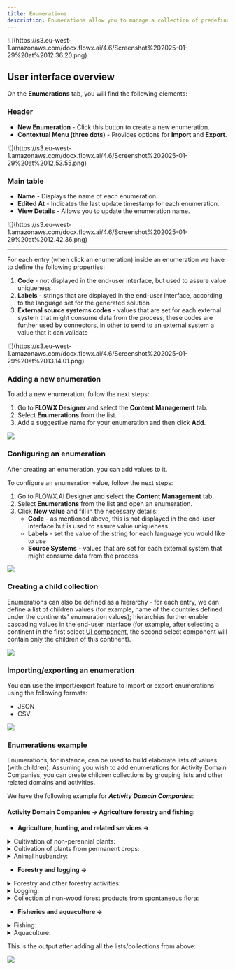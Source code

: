 ```yaml
---
title: Enumerations
description: Enumerations allow you to manage a collection of predefined values that can be used within UI components or templates. These values can be tailored for specific source systems or languages.
---
```



<Frame>
![](https://s3.eu-west-1.amazonaws.com/docx.flowx.ai/4.6/Screenshot%202025-01-29%20at%2012.36.20.png)
</Frame>


## User interface overview  

On the **Enumerations** tab, you will find the following elements:

### Header

- **New Enumeration** - Click this button to create a new enumeration.  
- **Contextual Menu (three dots)** - Provides options for **Import** and **Export**.

<Frame>
![](https://s3.eu-west-1.amazonaws.com/docx.flowx.ai/4.6/Screenshot%202025-01-29%20at%2012.53.55.png)
</Frame>

### Main table

- **Name** - Displays the name of each enumeration.  
- **Edited At** - Indicates the last update timestamp for each enumeration.  
- **View Details** - Allows you to update the enumeration name.  


<Frame>
![](https://s3.eu-west-1.amazonaws.com/docx.flowx.ai/4.6/Screenshot%202025-01-29%20at%2012.42.36.png)
</Frame>


---



For each entry (when click an enumeration) inside an enumeration we have to define the following properties:

1. **Code** - not displayed in the end-user interface, but used to assure value uniqueness
2. **Labels** - strings that are displayed in the end-user interface, according to the language set for the generated solution
3. **External source systems codes** - values that are set for each external system that might consume data from the process; these codes are further used by connectors, in other to send to an external system a value that it can validate

<Frame>
![](https://s3.eu-west-1.amazonaws.com/docx.flowx.ai/4.6/Screenshot%202025-01-29%20at%2013.14.01.png)
</Frame>

### Adding a new enumeration

To add a new enumeration, follow the next steps:

1. Go to **FLOWX Designer** and select the **Content Management** tab.
2. Select **Enumerations** from the list.
3. Add a suggestive name for your enumeration and then click **Add**.

![](https://s3.eu-west-1.amazonaws.com/docx.flowx.ai/platform-deep-dive/adding_new_enum.png)

### Configuring an enumeration

After creating an enumeration, you can add values to it.

To configure an enumeration value, follow the next steps:

1. Go to FLOWX.AI Designer and select the **Content Management** tab.
2. Select **Enumerations** from the list and open an enumeration.
3. Click **New value** and fill in the necessary details:
   * **Code** - as mentioned above, this is not displayed in the end-user interface but is used to assure value uniqueness
   * **Labels** - set the value of the string for each language you would like to use
   * **Source Systems** - values that are set for each external system that might consume data from the process

![](https://s3.eu-west-1.amazonaws.com/docx.flowx.ai/platform-deep-dive/enum_configuration.gif)

### Creating a child collection

Enumerations can also be defined as a hierarchy - for each entry, we can define a list of children values (for example, name of the countries defined under the continents' enumeration values); hierarchies further enable cascading values in the end-user interface (for example, after selecting a continent in the first select [UI component](../../../building-blocks/ui-designer/ui-designer.mdx#ui-component-types), the second select component will contain only the children of this continent).

![](https://s3.eu-west-1.amazonaws.com/docx.flowx.ai/platform-deep-dive/enum_child_collection.png)

### Importing/exporting an enumeration

You can use the import/export feature to import or export enumerations using the following formats:

* JSON
* CSV

![](https://s3.eu-west-1.amazonaws.com/docx.flowx.ai/platform-deep-dive/import_export_enum.png)

### Enumerations example

Enumerations, for instance, can be used to build elaborate lists of values (with children). Assuming you wish to add enumerations for Activity Domain Companies, you can create children collections by grouping lists and other related domains and activities.

We have the following example for _**Activity Domain Companies**_:

#### **Activity Domain Companies → Agriculture forestry and fishing:**

* **Agriculture, hunting, and related services →**

<details>

<summary>Cultivation of non-perennial plants:</summary>

* Cultivation of cereals (excluding rice), leguminous plants and oilseeds
* Cultivation of rice
* Growing of vegetables and melons, roots and tubers
* Cultivation of tobacco

</details>

<details>

<summary>Cultivation of plants from permanent crops:</summary>

* Cultivation of grapes
* Cultivation of grapes
* Cultivation of seeds and stone fruits
* Cultivation of oil seeds

</details>

<details>

<summary>Animal husbandry:</summary>

* Raising of dairy cattle
* Raising of other cattle
* Raising horses and other horses

</details>

* **Forestry and logging →**

<details>

<summary>Forestry and other forestry activities:</summary>

* Forestry and other forestry activities

</details>

<details>

<summary>Logging:</summary>

* Logging

</details>

<details>

<summary>Collection of non-wood forest products from spontaneous flora:</summary>

* Collection of non-wood forest products from spontaneous flor

</details>

* **Fisheries and aquaculture →**

<details>

<summary>Fishing:</summary>

* Sea fishing
* Freshwater fishing

</details>

<details>

<summary>Aquaculture:</summary>

* Maritime aquaculture
* Freshwater aquaculture

</details>

This is the output after adding all the lists/collections from above:

![](https://s3.eu-west-1.amazonaws.com/docx.flowx.ai/platform-deep-dive/enumerations_output.gif)